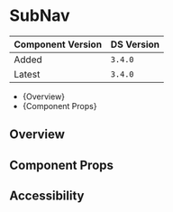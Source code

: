 


<Meta of={SubNavStories} />

# SubNav

| Component Version | DS Version |
| ----------------- | ---------- |
| Added             | `3.4.0`   |
| Latest            | `3.4.0`   |


- {<Link href="#overview" target="_self">Overview</Link>}
- {<Link href="#component-props" target="_self">Component Props</Link>}


## Overview

<Description of={SubNavStories} />

## Component Props

<Canvas of={SubNavStories.WithControls} />

<ArgTypes of={SubNavStories.WithControls} />

## Accessibility


<Canvas of={SubNavStories.WithSelectedItem} />

<Canvas of={SubNavStories.WithBorderLine} />
